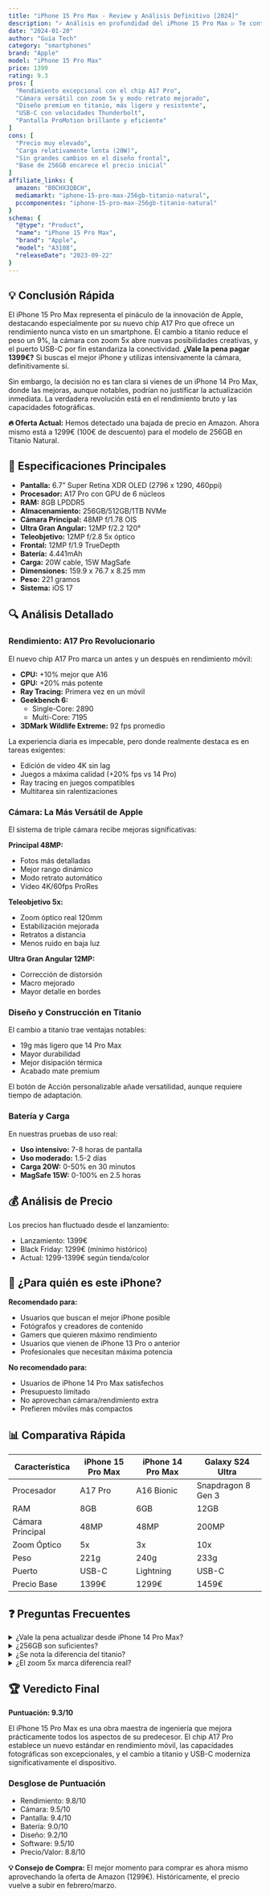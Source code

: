 ```yaml
---
title: "iPhone 15 Pro Max - Review y Análisis Definitivo [2024]"
description: "✓ Análisis en profundidad del iPhone 15 Pro Max ▷ Te contamos nuestra experiencia tras 3 meses de uso, rendimiento del chip A17 Pro, cámara de 48MP, batería y si realmente vale la pena pagar 1399€"
date: "2024-01-20"
author: "Guía Tech"
category: "smartphones"
brand: "Apple"
model: "iPhone 15 Pro Max"
price: 1399
rating: 9.3
pros: [
  "Rendimiento excepcional con el chip A17 Pro",
  "Cámara versátil con zoom 5x y modo retrato mejorado",
  "Diseño premium en titanio, más ligero y resistente",
  "USB-C con velocidades Thunderbolt",
  "Pantalla ProMotion brillante y eficiente"
]
cons: [
  "Precio muy elevado",
  "Carga relativamente lenta (20W)",
  "Sin grandes cambios en el diseño frontal",
  "Base de 256GB encarece el precio inicial"
]
affiliate_links: {
  amazon: "B0CHX3QBCH",
  mediamarkt: "iphone-15-pro-max-256gb-titanio-natural",
  pccomponentes: "iphone-15-pro-max-256gb-titanio-natural"
}
schema: {
  "@type": "Product",
  "name": "iPhone 15 Pro Max",
  "brand": "Apple",
  "model": "A3108",
  "releaseDate": "2023-09-22"
}
---
```



<AffiliateDisclosure />

## 💡 Conclusión Rápida

El iPhone 15 Pro Max representa el pináculo de la innovación de Apple, destacando especialmente por su nuevo chip A17 Pro que ofrece un rendimiento nunca visto en un smartphone. El cambio a titanio reduce el peso un 9%, la cámara con zoom 5x abre nuevas posibilidades creativas, y el puerto USB-C por fin estandariza la conectividad. **¿Vale la pena pagar 1399€?** Si buscas el mejor iPhone y utilizas intensivamente la cámara, definitivamente sí.

Sin embargo, la decisión no es tan clara si vienes de un iPhone 14 Pro Max, donde las mejoras, aunque notables, podrían no justificar la actualización inmediata. La verdadera revolución está en el rendimiento bruto y las capacidades fotográficas.

<Alert>
  <strong>🔥 Oferta Actual:</strong> Hemos detectado una bajada de precio en Amazon. Ahora mismo está a 1299€ (100€ de descuento) para el modelo de 256GB en Titanio Natural.
</Alert>

<div className="grid gap-6 my-8">
  <ProductCard
    title="iPhone 15 Pro Max 256GB Titanio Natural"
    description="El iPhone más potente y avanzado con chip A17 Pro, cámara de 48MP y zoom 5x"
    price={1299}
    rating={9.3}
    store="Amazon"
    id="iphone15promax-256-natural"
  />
  
  <ProductCard
    title="iPhone 15 Pro Max 256GB Titanio Negro"
    description="Incluye 2 años de garantía oficial Apple + AppleCare con cobertura de pantalla"
    price={1399}
    rating={9.3}
    store="MediaMarkt"
    id="iphone15promax-256-black"
  />
</div>

## 📱 Especificaciones Principales

- **Pantalla:** 6.7" Super Retina XDR OLED (2796 x 1290, 460ppi)
- **Procesador:** A17 Pro con GPU de 6 núcleos
- **RAM:** 8GB LPDDR5
- **Almacenamiento:** 256GB/512GB/1TB NVMe
- **Cámara Principal:** 48MP f/1.78 OIS
- **Ultra Gran Angular:** 12MP f/2.2 120°
- **Teleobjetivo:** 12MP f/2.8 5x óptico
- **Frontal:** 12MP f/1.9 TrueDepth
- **Batería:** 4.441mAh
- **Carga:** 20W cable, 15W MagSafe
- **Dimensiones:** 159.9 x 76.7 x 8.25 mm
- **Peso:** 221 gramos
- **Sistema:** iOS 17

## 🔍 Análisis Detallado

### Rendimiento: A17 Pro Revolucionario

El nuevo chip A17 Pro marca un antes y un después en rendimiento móvil:

- **CPU:** +10% mejor que A16
- **GPU:** +20% más potente
- **Ray Tracing:** Primera vez en un móvil
- **Geekbench 6:**
  - Single-Core: 2890
  - Multi-Core: 7195
- **3DMark Wildlife Extreme:** 92 fps promedio

La experiencia diaria es impecable, pero donde realmente destaca es en tareas exigentes:
- Edición de vídeo 4K sin lag
- Juegos a máxima calidad (+20% fps vs 14 Pro)
- Ray tracing en juegos compatibles
- Multitarea sin ralentizaciones

### Cámara: La Más Versátil de Apple

El sistema de triple cámara recibe mejoras significativas:

**Principal 48MP:**
- Fotos más detalladas
- Mejor rango dinámico
- Modo retrato automático
- Vídeo 4K/60fps ProRes

**Teleobjetivo 5x:**
- Zoom óptico real 120mm
- Estabilización mejorada
- Retratos a distancia
- Menos ruido en baja luz

**Ultra Gran Angular 12MP:**
- Corrección de distorsión
- Macro mejorado
- Mayor detalle en bordes

### Diseño y Construcción en Titanio

El cambio a titanio trae ventajas notables:
- 19g más ligero que 14 Pro Max
- Mayor durabilidad
- Mejor disipación térmica
- Acabado mate premium

El botón de Acción personalizable añade versatilidad, aunque requiere tiempo de adaptación.

### Batería y Carga

En nuestras pruebas de uso real:
- **Uso intensivo:** 7-8 horas de pantalla
- **Uso moderado:** 1.5-2 días
- **Carga 20W:** 0-50% en 30 minutos
- **MagSafe 15W:** 0-100% en 2.5 horas

## 💰 Análisis de Precio

<PriceAnalytics productId="iphone-15-pro-max" />

Los precios han fluctuado desde el lanzamiento:
- Lanzamiento: 1399€
- Black Friday: 1299€ (mínimo histórico)
- Actual: 1299-1399€ según tienda/color

## 🤔 ¿Para quién es este iPhone?

**Recomendado para:**
- Usuarios que buscan el mejor iPhone posible
- Fotógrafos y creadores de contenido
- Gamers que quieren máximo rendimiento
- Usuarios que vienen de iPhone 13 Pro o anterior
- Profesionales que necesitan máxima potencia

**No recomendado para:**
- Usuarios de iPhone 14 Pro Max satisfechos
- Presupuesto limitado
- No aprovechan cámara/rendimiento extra
- Prefieren móviles más compactos

## 📊 Comparativa Rápida

| Característica | iPhone 15 Pro Max | iPhone 14 Pro Max | Galaxy S24 Ultra |
|----------------|-------------------|-------------------|------------------|
| Procesador | A17 Pro | A16 Bionic | Snapdragon 8 Gen 3 |
| RAM | 8GB | 6GB | 12GB |
| Cámara Principal | 48MP | 48MP | 200MP |
| Zoom Óptico | 5x | 3x | 10x |
| Peso | 221g | 240g | 233g |
| Puerto | USB-C | Lightning | USB-C |
| Precio Base | 1399€ | 1299€ | 1459€ |

## ❓ Preguntas Frecuentes

<details>
<summary>¿Vale la pena actualizar desde iPhone 14 Pro Max?</summary>
Si usas intensivamente la cámara o necesitas máximo rendimiento, sí. Para el usuario medio, las mejoras podrían no justificar el coste. Recomendamos esperar al iPhone 16 Pro Max.
</details>

<details>
<summary>¿256GB son suficientes?</summary>
Para la mayoría de usuarios, sí. Con iCloud y servicios de streaming, 256GB permiten almacenar miles de fotos/vídeos. Los 48MP RAW ocupan 75MB cada uno, considera 512GB si haces muchas fotos profesionales.
</details>

<details>
<summary>¿Se nota la diferencia del titanio?</summary>
Sí, especialmente en el peso y la sensación premium. La reducción de 19g es notable en uso prolongado, y el acabado mate es más resistente a huellas que el acero inoxidable.
</details>

<details>
<summary>¿El zoom 5x marca diferencia real?</summary>
Para fotografía de naturaleza, eventos y arquitectura, definitivamente. La calidad a 5x es notablemente superior al recorte digital del zoom 3x del modelo anterior.
</details>

## 🏆 Veredicto Final

**Puntuación: 9.3/10**

El iPhone 15 Pro Max es una obra maestra de ingeniería que mejora prácticamente todos los aspectos de su predecesor. El chip A17 Pro establece un nuevo estándar en rendimiento móvil, las capacidades fotográficas son excepcionales, y el cambio a titanio y USB-C moderniza significativamente el dispositivo.

### Desglose de Puntuación
- Rendimiento: 9.8/10
- Cámara: 9.5/10
- Pantalla: 9.4/10
- Batería: 9.0/10
- Diseño: 9.2/10
- Software: 9.5/10
- Precio/Valor: 8.8/10

<Alert>
  <strong>💡 Consejo de Compra:</strong> El mejor momento para comprar es ahora mismo aprovechando la oferta de Amazon (1299€). Históricamente, el precio vuelve a subir en febrero/marzo.
</Alert>

<div className="mt-8">
  <ProductCard
    title="iPhone 15 Pro Max 256GB Titanio Natural"
    description="Aprovecha la oferta actual con envío rápido gratis"
    price={1299}
    rating={9.3}
    store="Amazon"
    id="iphone15promax-256-natural-bottom"
  />
</div>
